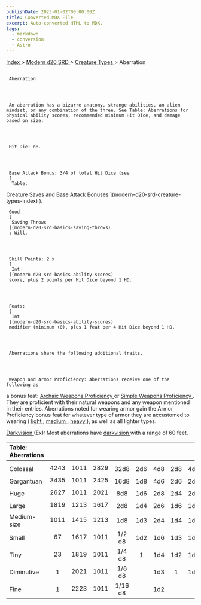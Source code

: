 ```yaml
---
publishDate: 2023-01-02T00:00:00Z
title: Converted MDX File
excerpt: Auto-converted HTML to MDX.
tags:
  - markdown
  - conversion
  - Astro
---
```


[
Index
](-index) >
[
Modern d20 SRD
](modern-d20-srd-index) >
[
Creature Types
](modern-d20-srd-creature-types-index) > Aberration

##

     Aberration




     An aberration has a bizarre anatomy, strange abilities, an alien mindset, or any combination of the three. See Table: Aberrations for physical ability scores, recommended minimum Hit Dice, and damage based on size.




     Hit Die: d8.




     Base Attack Bonus: 3/4 of total Hit Dice (see
     [
      Table:

Creature Saves and Base Attack Bonuses
](modern-d20-srd-creature-types-index)
).

     Good
     [
      Saving Throws
     ](modern-d20-srd-basics-saving-throws)
     : Will.




     Skill Points: 2 x
     [
      Int
     ](modern-d20-srd-basics-ability-scores)
     score, plus 2 points per Hit Dice beyond 1 HD.




     Feats:
     [
      Int
     ](modern-d20-srd-basics-ability-scores)
     modifier (minimum +0), plus 1 feat per 4 Hit Dice beyond 1 HD.




     Aberrations share the following additional traits.




     Weapon and Armor Proficiency: Aberrations receive one of the following as

a bonus feat:
[
Archaic
Weapons Proficiency
](modern-d20-srd-feats-archaic-weapons-proficiency)
or
[
Simple
Weapons Proficiency
](modern-d20-srd-feats-simple-weapons-proficiency)
. They
are proficient with their natural weapons and any weapon mentioned in their
entries. Aberrations noted for wearing armor gain the Armor Proficiency bonus
feat for whatever type of armor they are accustomed to wearing (
[
light
](modern-d20-srd-feats-armor-proficiency-light)
,
[
medium
](modern-d20-srd-feats-armor-proficiency-medium)
,
[
heavy
](modern-d20-srd-feats-armor-proficiency-heavy)
),
as well as all lighter types.

[
Darkvision
](modern-d20-srd-special-abilities-darkvision)
(Ex): Most aberrations have
[
darkvision
](modern-d20-srd-special-abilities-darkvision)
with a range of 60 feet.

| Table: Aberrations |      |      |      |         |     |     |     |     |
| :----------------- | :--: | :--: | :--: | :-----: | :-: | :-: | :-: | --: |
|                    |      |      |      |         |     |     |     |     |
| Colossal           | 4243 | 1011 | 2829 |  32d8   | 2d6 | 4d8 | 2d8 | 4d6 |
| Gargantuan         | 3435 | 1011 | 2425 |  16d8   | 1d8 | 4d6 | 2d6 | 2d8 |
| Huge               | 2627 | 1011 | 2021 |   8d8   | 1d6 | 2d8 | 2d4 | 2d6 |
| Large              | 1819 | 1213 | 1617 |   2d8   | 1d4 | 2d6 | 1d6 | 1d8 |
| Medium-size        | 1011 | 1415 | 1213 |   1d8   | 1d3 | 2d4 | 1d4 | 1d6 |
| Small              |  67  | 1617 | 1011 | 1/2 d8  | 1d2 | 1d6 | 1d3 | 1d4 |
| Tiny               |  23  | 1819 | 1011 | 1/4 d8  |  1  | 1d4 | 1d2 | 1d3 |
| Diminutive         |  1   | 2021 | 1011 | 1/8 d8  |     | 1d3 |  1  | 1d2 |
| Fine               |  1   | 2223 | 1011 | 1/16 d8 |     | 1d2 |     |   1 |
